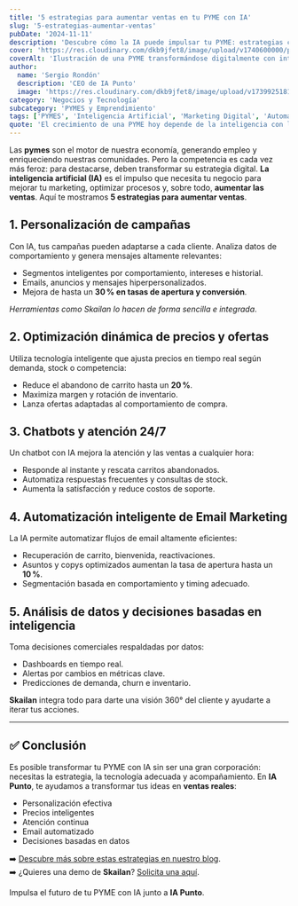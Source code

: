 ```yaml
---
title: '5 estrategias para aumentar ventas en tu PYME con IA'
slug: '5-estrategias-aumentar-ventas'
pubDate: '2024-11-11'
description: 'Descubre cómo la IA puede impulsar tu PYME: estrategias concretas de marketing, automatización y datos para aumentar ventas.'
cover: 'https://res.cloudinary.com/dkb9jfet8/image/upload/v1740600000/pyme_ia_transformacion.jpg'
coverAlt: 'Ilustración de una PYME transformándose digitalmente con inteligencia artificial.'
author:
  name: 'Sergio Rondón'
  description: 'CEO de IA Punto'
  image: 'https://res.cloudinary.com/dkb9jfet8/image/upload/v1739925181/sergio_gdcaeh.png'
category: 'Negocios y Tecnología'
subcategory: 'PYMES y Emprendimiento'
tags: ['PYMES', 'Inteligencia Artificial', 'Marketing Digital', 'Automatización', 'Skailan', 'Ventas']
quote: 'El crecimiento de una PYME hoy depende de la inteligencia con la que se aplican datos, IA y estrategia. — Sergio Rondón'
---
```


Las **pymes** son el motor de nuestra economía, generando empleo y enriqueciendo nuestras comunidades. Pero la competencia es cada vez más feroz: para destacarse, deben transformar su estrategia digital. **La inteligencia artificial (IA)** es el impulso que necesita tu negocio para mejorar tu marketing, optimizar procesos y, sobre todo, **aumentar las ventas**. Aquí te mostramos **5 estrategias para aumentar ventas**.

<h2 id="1-personalizacion-de-campanas">1. Personalización de campañas</h2>

Con IA, tus campañas pueden adaptarse a cada cliente. Analiza datos de comportamiento y genera mensajes altamente relevantes:
- Segmentos inteligentes por comportamiento, intereses e historial.
- Emails, anuncios y mensajes hiperpersonalizados.
- Mejora de hasta un **30 % en tasas de apertura y conversión**.

*Herramientas como Skailan lo hacen de forma sencilla e integrada*.

<h2 id="2-optimizacion-de-precios-y-ofertas">2. Optimización dinámica de precios y ofertas</h2>

Utiliza tecnología inteligente que ajusta precios en tiempo real según demanda, stock o competencia:
- Reduce el abandono de carrito hasta un **20 %**.
- Maximiza margen y rotación de inventario.
- Lanza ofertas adaptadas al comportamiento de compra.

<h2 id="3-chatbots-digitales-24-7">3. Chatbots y atención 24/7</h2>

Un chatbot con IA mejora la atención y las ventas a cualquier hora:
- Responde al instante y rescata carritos abandonados.
- Automatiza respuestas frecuentes y consultas de stock.
- Aumenta la satisfacción y reduce costos de soporte.

<h2 id="4-automatizacion-de-email-marketing">4. Automatización inteligente de Email Marketing</h2>

La IA permite automatizar flujos de email altamente eficientes:
- Recuperación de carrito, bienvenida, reactivaciones.
- Asuntos y copys optimizados aumentan la tasa de apertura hasta un **10 %**.
- Segmentación basada en comportamiento y timing adecuado.

<h2 id="5-analisis-de-datos-y-reportes">5. Análisis de datos y decisiones basadas en inteligencia</h2>

Toma decisiones comerciales respaldadas por datos:
- Dashboards en tiempo real.
- Alertas por cambios en métricas clave.
- Predicciones de demanda, churn e inventario.

**Skailan** integra todo para darte una visión 360° del cliente y ayudarte a iterar tus acciones.

---

## ✅ Conclusión

Es posible transformar tu PYME con IA sin ser una gran corporación: necesitas la estrategia, la tecnología adecuada y acompañamiento. En **IA Punto**, te ayudamos a transformar tus ideas en **ventas reales**:

- Personalización efectiva  
- Precios inteligentes  
- Atención continua  
- Email automatizado  
- Decisiones basadas en datos

➡️ <a href="https://iapunto.com/blog/5-estrategias-aumentar-ventas/" target="_blank" rel="noopener">Descubre más sobre estas estrategias en nuestro blog</a>.  
➡️ ¿Quieres una demo de **Skailan**? <a href="https://www.iapunto.com/contacto" target="_blank" rel="noopener">Solicita una aquí</a>.

Impulsa el futuro de tu PYME con IA junto a **IA Punto**.
